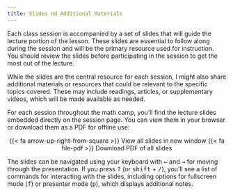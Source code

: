 ```yaml
---
title: Slides nd Additional Materials
---
```


Each class session is accompanied by a set of slides that will guide the lecture portion of the lesson. These slides are essential to follow along during the session and will be the primary resource used for instruction. You should review the slides before participating in the session to get the most out of the lecture.

While the slides are the central resource for each session, I might also share additional materials or resources that could be relevant to the specific topics covered. These may include readings, articles, or supplementary videos, which will be made available as needed.

For each session throughout the math camp, you'll find the lecture slides embedded directly on the session page. You can view them in your browser or download them as a PDF for offline use:

<p class="buttons" style="text-align:center;"><span class="btn btn-danger">{{< fa arrow-up-right-from-square >}} View all slides in new window</span> <span class="btn btn-danger">{{< fa file-pdf >}} Download PDF of all slides</span></p>
The slides can be navigated using your keyboard with <kbd>←</kbd> and <kbd>→</kbd> for moving through the presentation. If you press <kbd>?</kbd> (or <kbd>shift</kbd> + <kbd>/</kbd>), you'll see a list of commands for interacting with the slides, including options for fullscreen mode (<kbd>f</kbd>) or presenter mode (<kbd>p</kbd>), which displays additional notes.